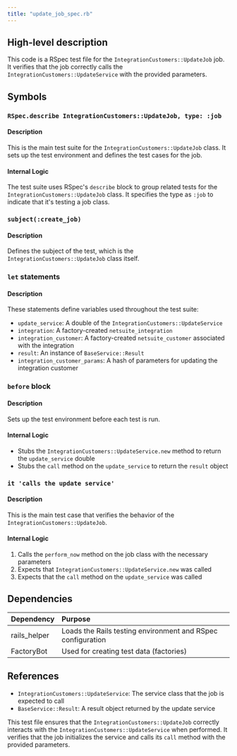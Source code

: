 ```yaml
---
title: "update_job_spec.rb"
---
```


## High-level description
This code is a RSpec test file for the `IntegrationCustomers::UpdateJob` job. It verifies that the job correctly calls the `IntegrationCustomers::UpdateService` with the provided parameters.

## Symbols

### `RSpec.describe IntegrationCustomers::UpdateJob, type: :job`
#### Description
This is the main test suite for the `IntegrationCustomers::UpdateJob` class. It sets up the test environment and defines the test cases for the job.

#### Internal Logic
The test suite uses RSpec's `describe` block to group related tests for the `IntegrationCustomers::UpdateJob` class. It specifies the type as `:job` to indicate that it's testing a job class.

### `subject(:create_job)`
#### Description
Defines the subject of the test, which is the `IntegrationCustomers::UpdateJob` class itself.

### `let` statements
#### Description
These statements define variables used throughout the test suite:

- `update_service`: A double of the `IntegrationCustomers::UpdateService`
- `integration`: A factory-created `netsuite_integration`
- `integration_customer`: A factory-created `netsuite_customer` associated with the integration
- `result`: An instance of `BaseService::Result`
- `integration_customer_params`: A hash of parameters for updating the integration customer

### `before` block
#### Description
Sets up the test environment before each test is run.

#### Internal Logic
- Stubs the `IntegrationCustomers::UpdateService.new` method to return the `update_service` double
- Stubs the `call` method on the `update_service` to return the `result` object

### `it 'calls the update service'`
#### Description
This is the main test case that verifies the behavior of the `IntegrationCustomers::UpdateJob`.

#### Internal Logic
1. Calls the `perform_now` method on the job class with the necessary parameters
2. Expects that `IntegrationCustomers::UpdateService.new` was called
3. Expects that the `call` method on the `update_service` was called

## Dependencies
| Dependency | Purpose |
|:-----------|:--------|
| rails_helper | Loads the Rails testing environment and RSpec configuration |
| FactoryBot | Used for creating test data (factories) |

## References
- `IntegrationCustomers::UpdateService`: The service class that the job is expected to call
- `BaseService::Result`: A result object returned by the update service

This test file ensures that the `IntegrationCustomers::UpdateJob` correctly interacts with the `IntegrationCustomers::UpdateService` when performed. It verifies that the job initializes the service and calls its `call` method with the provided parameters.